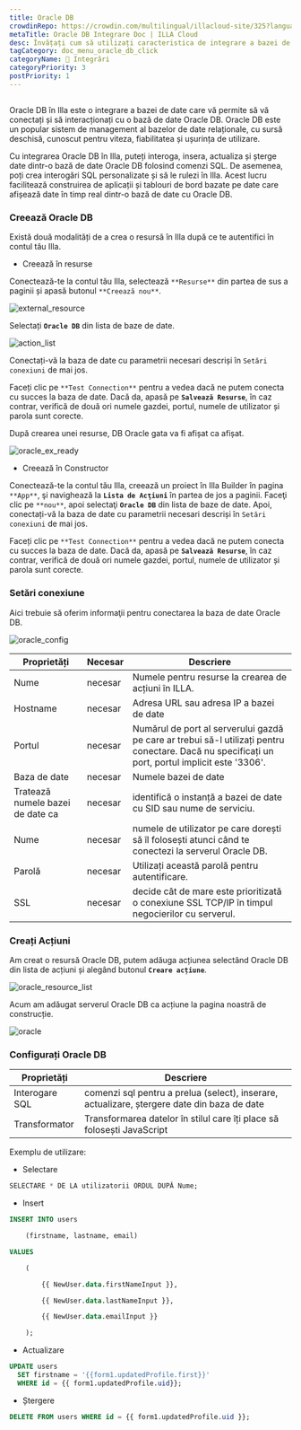 ```yaml
---
title: Oracle DB
crowdinRepo: https://crowdin.com/multilingual/illacloud-site/325?languages=ro&filter=basic&value=0
metaTitle: Oracle DB Integrare Doc | ILLA Cloud
desc: Învățați cum să utilizați caracteristica de integrare a bazei de date ILLA Cloud pentru a vă conecta și a interacționa cu baza de date OracleDB în câțiva pași simpli.
tagCategory: doc_menu_oracle_db_click
categoryName: 🔨 Integrări
categoryPriority: 3
postPriority: 1
---
```


## <h2 hidden>Ce este Oracle DB?</h2>

Oracle DB în Illa este o integrare a bazei de date care vă permite să vă conectați și să interacționați cu o bază de date Oracle DB. Oracle DB este un popular sistem de management al bazelor de date relaționale, cu sursă deschisă, cunoscut pentru viteza, fiabilitatea și ușurința de utilizare.

Cu integrarea Oracle DB în Illa, puteți interoga, insera, actualiza și șterge date dintr-o bază de date Oracle DB folosind comenzi SQL. De asemenea, poți crea interogări SQL personalizate și să le rulezi în Illa. Acest lucru facilitează construirea de aplicații și tablouri de bord bazate pe date care afișează date în timp real dintr-o bază de date cu Oracle DB.

### Creează Oracle DB

Există două modalități de a crea o resursă în Illa după ce te autentifici în contul tău Illa. 

-   Creează în resurse

Conectează-te la contul tău Illa, selectează `**Resurse**` din partea de sus a paginii și apasă butonul `**Creează nou**`. 

![external_resource](https://cdn.illacloud.com/official-website/img/docs/external_resource.png)

Selectați **`Oracle DB`** din lista de baze de date.

![action_list](https://cdn.illacloud.com/official-website/img/docs/action_list.png)

Conectați-vă la baza de date cu parametrii necesari descriși în `Setări conexiuni` de mai jos. 

Faceți clic pe `**Test Connection**` pentru a vedea dacă ne putem conecta cu succes la baza de date. Dacă da, apasă pe **`Salvează Resurse`**, în caz contrar, verifică de două ori numele gazdei, portul, numele de utilizator și parola sunt corecte.

După crearea unei resurse, DB Oracle gata va fi afișat ca afișat.

![oracle_ex_ready](https://cdn.illacloud.com/official-website/img/docs/oracle_ex_ready.png)

-   Creează în Constructor

Conectează-te la contul tău Illa, creează un proiect în Illa Builder în pagina `**App**`, şi navighează la **`Lista de Acţiuni`** în partea de jos a paginii. Faceţi clic pe `**nou**`, apoi selectaţi **`Oracle DB`** din lista de baze de date. Apoi, conectați-vă la baza de date cu parametrii necesari descriși în `Setări conexiuni` de mai jos.

Faceți clic pe `**Test Connection**` pentru a vedea dacă ne putem conecta cu succes la baza de date. Dacă da, apasă pe **`Salvează Resurse`**, în caz contrar, verifică de două ori numele gazdei, portul, numele de utilizator și parola sunt corecte.

### Setări conexiune

Aici trebuie să oferim informaţii pentru conectarea la baza de date Oracle DB.

![oracle_config](https://cdn.illacloud.com/official-website/img/docs/oracle_config.png)

| Proprietăți                      | Necesar  | Descriere                                                                                                                                        |
| -------------------------------- | -------- | ------------------------------------------------------------------------------------------------------------------------------------------------ |
| Nume                             | necesar  | Numele pentru resurse la crearea de acțiuni în ILLA.                                                                                             |
| Hostname                         | necesar  | Adresa URL sau adresa IP a bazei de date                                                                                                         |
| Portul                           | necesar  | Numărul de port al serverului gazdă pe care ar trebui să-l utilizați pentru conectare. Dacă nu specificați un port, portul implicit este '3306'. |
| Baza de date                     | necesar  | Numele bazei de date                                                                                                                             |
| Tratează numele bazei de date ca | necesar  | identifică o instanță a bazei de date cu SID sau nume de serviciu.                                                                               |
| Nume                             | necesar  | numele de utilizator pe care dorești să îl folosești atunci când te conectezi la serverul Oracle DB.                                             |
| Parolă                           | necesar  | Utilizați această parolă pentru autentificare.                                                                                                   |
| SSL                              | necesar  | decide cât de mare este prioritizată o conexiune SSL TCP/IP în timpul negocierilor cu serverul.                                                  |

### Creați Acțiuni

Am creat o resursă Oracle DB, putem adăuga acțiunea selectând Oracle DB din lista de acțiuni și alegând butonul **`Creare acțiune`**.

![oracle_resource_list](https://cdn.illacloud.com/official-website/img/docs/oracle_resource_list.png)

 Acum am adăugat serverul Oracle DB ca acțiune la pagina noastră de construcție.

![oracle](https://cdn.illacloud.com/official-website/img/docs/oracle.png)

### Configurați Oracle DB

| Proprietăți    | Descriere                                                                                   |
| -------------- | ------------------------------------------------------------------------------------------- |
| Interogare SQL | comenzi sql pentru a prelua (select), inserare, actualizare, ștergere date din baza de date |
| Transformator  | Transformarea datelor în stilul care îți place să folosești JavaScript                      |

Exemplu de utilizare:

-   Selectare

```sql
SELECTARE * DE LA utilizatorii ORDUL DUPĂ Nume;
```

-   Insert

```sql
INSERT INTO users

	(firstname, lastname, email)

VALUES

	(

		{{ NewUser.data.firstNameInput }},

		{{ NewUser.data.lastNameInput }},

		{{ NewUser.data.emailInput }}

	);
```

-   Actualizare

```sql
UPDATE users
  SET firstname = '{{form1.updatedProfile.first}}'
  WHERE id = {{ form1.updatedProfile.uid}};
```

-   Ștergere

```sql
DELETE FROM users WHERE id = {{ form1.updatedProfile.uid }};
```
